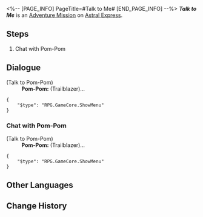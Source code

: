 <%-- [PAGE_INFO]
PageTitle=#Talk to Me#
[END_PAGE_INFO] --%>
{{Stub|Dialogue.}}
{{Mission Infobox
|id            = 4050022
|title         = 
|image         = <!--Mission Talk to Me.png-->
|type          = Adventure
|event_name    = 
|chapter       = 
|requirements  = {{subst:void|<!--Unknown: {"Type":"Manual"}-->}}
|summary       = <!--official mission summary from Fate's Atlas-->
|characters    = Pom-Pom; Trailblazer
|startLocation = [[Astral Express]] - [[Parlor Car]]
|world         = Astral Express
|area          = Parlor Car
|prev          = 
|next          = 
|rewards       = Adventure Log*1; Core of Ice*1; Credit*8,000
}}
'''''Talk to Me''''' is an [[Adventure Mission]] on [[Astral Express]].

==Steps==
# Chat with Pom-Pom

<!--
==Gameplay Notes==

--><!--
==Trial Character==

-->
==Dialogue==
{{Stub Dialogue}}


;(Talk to Pom-Pom)
:'''Pom-Pom:''' (Trailblazer)...
<pre>{
	"$type": "RPG.GameCore.ShowMenu"
}</pre>
{{Dialogue End}}

===Chat with Pom-Pom{{subst:void|<!--405002202-->}}===
{{Mission Description|type=adventure|location=Parlor Car|update|For once, you're back in the Express, but Pom-Pom is giving you the cold shoulder... You have to find a way to grab Pom-Pom's attention.}}
{{Dialogue Start}}


;(Talk to Pom-Pom)
:'''Pom-Pom:''' (Trailblazer)...
<pre>{
	"$type": "RPG.GameCore.ShowMenu"
}</pre>
{{Dialogue End}}

==Other Languages==
{{Other Languages
|en   = Talk to Me
|zhs  = 跟我聊会儿吧
|zht  = 跟我聊一下吧
|ja   = オレとお喋りしろ
|ko   = 나랑 얘기 좀 할까
|es   = Habla conmigo
|fr   = Parle-moi
|ru   = Поговори со мной
|th   = มาคุยกันหน่อย
|vi   = Nói Chuyện Với Tôi Một Lát Nhé
|de   = Sprich mit mir
|id   = Ayo Mengobrol
|pt   = Fale Comigo
}}

==Change History==
{{Change History|1.0}}
